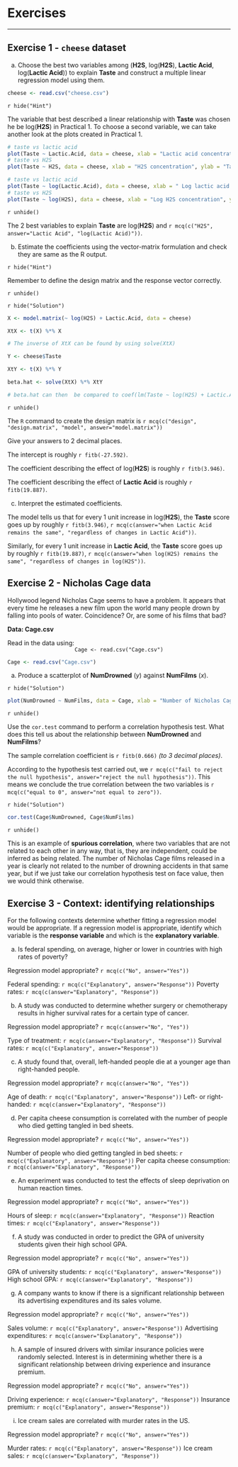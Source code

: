 # Exercises

---

## Exercise 1 - `cheese` dataset

a) Choose the best two variables among (**H2S**, log(**H2S**), **Lactic Acid**, log(**Lactic Acid**)) to explain **Taste** and construct a multiple linear regression model using them.

```r

cheese <- read.csv("cheese.csv")

```

`r hide("Hint")`

The variable that best described a linear relationship with **Taste** was chosen he be log(**H2S**) in Practical 1. To choose a second variable, we can take another look at the plots created in Practical 1.

```r
# taste vs lactic acid
plot(Taste ~ Lactic.Acid, data = cheese, xlab = "Lactic acid concentration", ylab = "Taste score")
# taste vs H2S
plot(Taste ~ H2S, data = cheese, xlab = "H2S concentration", ylab = "Taste score")

# taste vs lactic acid
plot(Taste ~ log(Lactic.Acid), data = cheese, xlab = " Log lactic acid concentration", ylab = "Taste score")
# taste vs H2S
plot(Taste ~ log(H2S), data = cheese, xlab = "Log H2S concentration", ylab = "Taste score")
```

`r unhide()`

The 2 best variables to explain **Taste** are log(**H2S**) and `r mcq(c("H2S", answer="Lactic Acid", "log(Lactic Acid)"))`.

b) Estimate the coefficients using the vector-matrix formulation and check they are same as the R
output.


`r hide("Hint")`

Remember to define the design matrix and the response vector correctly.

`r unhide()`

`r hide("Solution")`

```r

X <- model.matrix(~ log(H2S) + Lactic.Acid, data = cheese)

XtX <- t(X) %*% X

# The inverse of XtX can be found by using solve(XtX)

Y <- cheese$Taste

XtY <- t(X) %*% Y

beta.hat <- solve(XtX) %*% XtY

# beta.hat can then  be compared to coef(lm(Taste ~ log(H2S) + Lactic.Acid, data = cheese))
```

`r unhide()`

The `R` command to create the design matrix is `r mcq(c("design", "design.matrix", "model", answer="model.matrix"))`

Give your answers to 2 decimal places.

The intercept is roughly `r fitb(-27.592)`.

The coefficient describing the effect of log(**H2S**) is roughly `r fitb(3.946)`.

The coefficient describing the effect of **Lactic Acid** is roughly `r fitb(19.887)`.

c) Interpret the estimated coefficients.

The model tells us that for every 1 unit increase in log(**H2S**), the **Taste** score goes up by roughly `r fitb(3.946)`, `r mcq(c(answer="when Lactic Acid remains the same", "regardless of changes in Lactic Acid"))`. 

Similarly, for every 1 unit increase in **Lactic Acid**, the **Taste** score goes up by roughly `r fitb(19.887)`, `r mcq(c(answer="when log(H2S) remains the same", "regardless of changes in log(H2S"))`. 


## Exercise 2 - Nicholas Cage data

Hollywood legend Nicholas Cage seems to have a problem. It appears that every time he releases
a new film upon the world many people drown by falling into pools of water. Coincidence? Or,
are some of his films that bad?

**Data: Cage.csv**

Read in the data using:
<center> `Cage <- read.csv("Cage.csv")` </center>

```r
Cage <- read.csv("Cage.csv")
```

a) Produce a scatterplot of **NumDrowned** (_y_) against **NumFilms** (_x_). 

`r hide("Solution")`

```r
plot(NumDrowned ~ NumFilms, data = Cage, xlab = "Number of Nicholas Cage films released in a year", ylab = "Number of people who drowned falling into pools that year")
```

`r unhide()`

Use the `cor.test` command to perform a correlation hypothesis test. What does this tell us about
the relationship between **NumDrowned** and **NumFilms**?

The sample correlation coefficient is `r fitb(0.666)` _(to 3 decimal places)_.

According to the hypothesis test carried out, we `r mcq(c("fail to reject the null hypothesis", answer="reject the null hypothesis"))`. This means we conclude the true correlation between the two variables is `r mcq(c("equal to 0", answer="not equal to zero"))`.

`r hide("Solution")`

```r
cor.test(Cage$NumDrowned, Cage$NumFilms)
```

`r unhide()`

This is an example of **spurious correlation**, where two variables that are not related to each other in any
way, that is, they are independent, could be inferred as being related. The number of Nicholas Cage films
released in a year is clearly not related to the number of drowning accidents in that same year, but if we just
take our correlation hypothesis test on face value, then we would think otherwise.


## Exercise 3 - Context: identifying relationships

For the following contexts determine whether fitting a regression model would be appropriate. If a regression model is appropriate, identify which variable is the **response variable** and which is the **explanatory variable**.

a) Is federal spending, on average, higher or lower in countries with high rates of poverty?

Regression model appropriate? `r mcq(c("No", answer="Yes"))`

Federal spending: `r mcq(c("Explanatory", answer="Response"))` Poverty rates: `r mcq(c(answer="Explanatory", "Response"))`

b) A study was conducted to determine whether surgery or chemotherapy results in higher survival rates
for a certain type of cancer.

Regression model appropriate? `r mcq(c(answer="No", "Yes"))`

Type of treatment: `r mcq(c(answer="Explanatory", "Response"))` Survival rates: `r mcq(c("Explanatory", answer="Response"))`

c) A study found that, overall, left-handed people die at a younger age than right-handed people.

Regression model appropriate? `r mcq(c(answer="No", "Yes"))`

Age of death: `r mcq(c("Explanatory", answer="Response"))` Left- or right-handed: `r mcq(c(answer="Explanatory", "Response"))`

d) Per capita cheese consumption is correlated with the number of people who died getting tangled in
bed sheets.

Regression model appropriate? `r mcq(c("No", answer="Yes"))`

Number of people who died getting tangled in bed sheets: `r mcq(c("Explanatory", answer="Response"))` Per capita cheese consumption: `r mcq(c(answer="Explanatory", "Response"))`

e) An experiment was conducted to test the effects of sleep deprivation on human reaction times.

Regression model appropriate? `r mcq(c("No", answer="Yes"))`

Hours of sleep: `r mcq(c(answer="Explanatory", "Response"))` Reaction times: `r mcq(c("Explanatory", answer="Response"))`

f) A study was conducted in order to predict the GPA of university students given their high school
GPA.

Regression model appropriate? `r mcq(c("No", answer="Yes"))`

GPA of university students: `r mcq(c("Explanatory", answer="Response"))` High school GPA: `r mcq(c(answer="Explanatory", "Response"))`

g) A company wants to know if there is a significant relationship between its advertising expenditures
and its sales volume.

Regression model appropriate? `r mcq(c("No", answer="Yes"))`

Sales volume: `r mcq(c("Explanatory", answer="Response"))` Advertising expenditures: `r mcq(c(answer="Explanatory", "Response"))`

h) A sample of insured drivers with similar insurance policies were randomly selected. Interest is in
determining whether there is a significant relationship between driving experience and insurance
premium.

Regression model appropriate? `r mcq(c("No", answer="Yes"))`

Driving experience: `r mcq(c(answer="Explanatory", "Response"))` Insurance premium: `r mcq(c("Explanatory", answer="Response"))`

i) Ice cream sales are correlated with murder rates in the US.

Regression model appropriate? `r mcq(c("No", answer="Yes"))`

Murder rates: `r mcq(c("Explanatory", answer="Response"))` Ice cream sales: `r mcq(c(answer="Explanatory", "Response"))`
